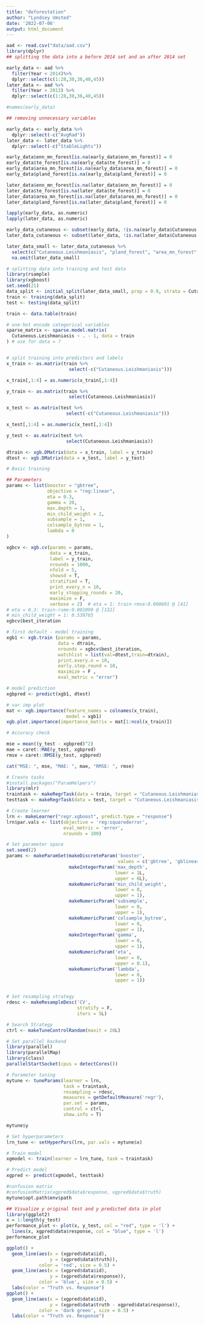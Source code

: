 ```yaml
---
title: "deforestation"
author: "Lyndsey Umsted"
date: '2022-07-06'
output: html_document
---
```


```r
aad <- read.csv("data/aad.csv")
library(dplyr)
## splitting the data into a before 2014 set and an after 2014 set

early_data <- aad %>%
  filter(Year < 2014)%>%
  dplyr::select(c(1:28,30,36,40,45))
later_data <- aad %>%
  filter(Year > 2013) %>%
  dplyr::select(c(1:28,30,36,40,45))

#names(early_data)

## removing unnecessary variables

early_data <- early_data %>%
  dplyr::select(-c("AvgRad"))
later_data <- later_data %>%
  dplyr::select(-c("StableLights")) 

early_data$enn_mn_forest[is.na(early_data$enn_mn_forest)] = 0
early_data$te_forest[is.na(early_data$te_forest)] = 0
early_data$area_mn_forest[is.na(early_data$area_mn_forest)] = 0
early_data$pland_forest[is.na(early_data$pland_forest)] = 0

later_data$enn_mn_forest[is.na(later_data$enn_mn_forest)] = 0
later_data$te_forest[is.na(later_data$te_forest)] = 0
later_data$area_mn_forest[is.na(later_data$area_mn_forest)] = 0
later_data$pland_forest[is.na(later_data$pland_forest)] = 0

lapply(early_data, as.numeric)
lapply(later_data, as.numeric)

early_data_cutaneous <- subset(early_data, !is.na(early_data$Cutaneous.Leishmaniasis))
later_data_cutaneous <- subset(later_data, !is.na(later_data$Cutaneous.Leishmaniasis))
```


```r
later_data_small <- later_data_cutaneous %>%
  select(c("Cutaneous.Leishmaniasis", "pland_forest", "area_mn_forest", "te_forest", "enn_mn_forest")) %>%
  na.omit(later_data_small) 
```



```r
# splitting data into training and test data
library(rsample)
library(xgboost)
set.seed(21)
data_split <- initial_split(later_data_small, prop = 0.9, strata = Cutaneous.Leishmaniasis)
train <- training(data_split)
test <- testing(data_split)

train <- data.table(train)

# one-hot encode categorical variables
sparse_matrix <- sparse.model.matrix(
  Cutaneous.Leishmaniasis ~ . - 1, data = train
) # use for data = ?


# split training into predictors and labels
x_train <- as.matrix(train %>%
                       select(-c("Cutaneous.Leishmaniasis")))

x_train[,1:4] = as.numeric(x_train[,1:4])

y_train <- as.matrix(train %>%
                       select(Cutaneous.Leishmaniasis))

x_test <- as.matrix(test %>%
                      select(-c("Cutaneous.Leishmaniasis")))

x_test[,1:4] = as.numeric(x_test[,1:4])

y_test <- as.matrix(test %>%
                      select(Cutaneous.Leishmaniasis))

dtrain <- xgb.DMatrix(data = x_train, label = y_train)
dtest <- xgb.DMatrix(data = x_test, label = y_test)
```

```r
# Basic training

## Parameters
params <- list(booster = "gbtree", 
               objective = "reg:linear",
               eta = 0.3,
               gamma = 20,
               max.depth = 1, 
               min_child_weight = 2,
               subsample = 1,
               colsample_bytree = 1,
               lambda = 0
)

xgbcv <- xgb.cv(params = params,
                data = x_train, 
                label = y_train, 
                nrounds = 1000,
                nfold = 5,
                showsd = T,
                stratified = T,
                print_every_n = 10,
                early_stopping_rounds = 20,
                maximize = F,
                verbose = 2)  # eta = 1: train-rmse:0.000601 @ [41]
# eta = 0.3: train-rsme:0.001090 @ [132]
# min_child_weight = 1: 0.530765
xgbcv$best_iteration

# first default - model training
xgb1 <- xgb.train (params = params, 
                   data = dtrain, 
                   nrounds = xgbcv$best_iteration, 
                   watchlist = list(val=dtest,train=dtrain), 
                   print.every.n = 10, 
                   early.stop.round = 10, 
                   maximize = F , 
                   eval_metric = "error")
```

```r
# model prediction
xgbpred <- predict(xgb1, dtest)

# var imp plot
mat <- xgb.importance(feature_names = colnames(x_train),
                      model = xgb1)
xgb.plot.importance(importance_matrix = mat[1:ncol(x_train)])
```

```r
# Accuracy check

mse = mean((y_test - xgbpred)^2)
mae = caret::MAE(y_test, xgbpred)
rmse = caret::RMSE(y_test, xgbpred)

cat("MSE: ", mse, "MAE: ", mae, "RMSE: ", rmse)
```

```r
# Create tasks
#install.packages("ParamHelpers")
library(mlr)
traintask <- makeRegrTask(data = train, target = "Cutaneous.Leishmaniasis")
testtask <- makeRegrTask(data = test, target = "Cutaneous.Leishmaniasis")

# Create learner
lrn <- makeLearner("regr.xgboost", predict.type = "response")
lrn$par.vals <- list(objective = 'reg:squarederror',
                     eval_metric = 'error',
                     nrounds = 100)
```

```r
# Set parameter space
set.seed(2)
params <- makeParamSet(makeDiscreteParam('booster',
                                         values = c('gbtree', 'gblinear')),
                       makeIntegerParam('max_depth',
                                        lower = 1L,
                                        upper = 6L),
                       makeNumericParam('min_child_weight',
                                        lower = 0,
                                        upper = 1),
                       makeNumericParam('subsample',
                                        lower = 0,
                                        upper = 1),
                       makeNumericParam('colsample_bytree',
                                        lower = 0,
                                        upper = 1),
                       makeIntegerParam('gamma',
                                        lower = 0,
                                        upper = 1),
                       makeNumericParam('eta',
                                        lower = 0,
                                        upper = 0.1),
                       makeNumericParam('lambda',
                                        lower = 0,
                                        upper = 1))


# Set resampling strategy
rdesc <- makeResampleDesc('CV',
                          stratify = F,
                          iters = 5L)

# Search Strategy
ctrl <- makeTuneControlRandom(maxit = 20L)

# Set parallel backend
library(parallel)
library(parallelMap)
library(class)
parallelStartSocket(cpus = detectCores())

# Parameter tuning
mytune <- tuneParams(learner = lrn, 
                     task = traintask,
                     resampling = rdesc,
                     measures = getDefaultMeasure('regr'),
                     par.set = params,
                     control = ctrl,
                     show.info = T)

mytune$y

# Set hyperparameters
lrn_tune <- setHyperPars(lrn, par.vals = mytune$x)

# Train model
xgmodel <- train(learner = lrn_tune, task = traintask)

# Predict model
xgpred <- predict(xgmodel, testtask)
```

```r
#confusion matrix
#confusionMatrix(xgpred$data$response, xgpred$data$truth)
mytune$opt.path$env$path
```


```r
## Visualize y original test and y predicted data in plot
library(ggplot2)
x = 1:length(y_test)
performance_plot <- plot(x, y_test, col = "red", type = 'l') +
  lines(x, xgpred$data$response, col = "blue", type = 'l')
performance_plot

ggplot() + 
  geom_line(aes(x = (xgpred$data$id),
                y = (xgpred$data$truth)),
            color = 'red', size = 0.5) + 
  geom_line(aes(x = (xgpred$data$id),
                y = (xgpred$data$response)),
            color = 'blue', size = 0.5) + 
  labs(color = "Truth vs. Response")
ggplot() + 
  geom_line(aes(x = (xgpred$data$id),
                y = (xgpred$data$truth - xgpred$data$response)),
            color = 'dark green', size = 0.5) + 
  labs(color = "Truth vs. Response")
```

